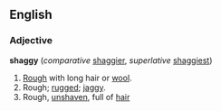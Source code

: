 ==English==

===Adjective===
'''shaggy''' (''comparative'' [[shaggier]], ''superlative'' [[shaggiest]])

# [[Rough]] with long hair or [[wool]].
# Rough; [[rugged]]; [[jaggy]].
# Rough, [[unshaven]], full of [[hair]]
